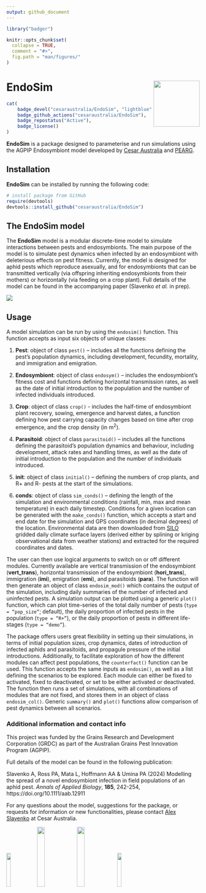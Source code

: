 ```yaml
---
output: github_document
---
```


<!-- README.md is generated from README.Rmd. Please edit that file -->

```r
library("badger")

knitr::opts_chunk$set(
  collapse = TRUE,
  comment = "#>",
  fig.path = "man/figures/"
)
```

# EndoSim <img src="man/figures/logo.png" align="right" alt="" width="120" />

```r
cat(
	badge_devel("cesaraustralia/EndoSim", "lightblue"),
	badge_github_actions("cesaraustralia/EndoSim"),
	badge_repostatus("Active"),
	badge_license()
)
```

**EndoSim** is a package designed to parameterise and run simulations using the AGPIP Endosymbiont model developed by [Cesar Australia](https://cesaraustralia.com/) and [PEARG](https://blogs.unimelb.edu.au/pearg/home/).

## Installation

**EndoSim** can be installed by running the following code:

```r
# install package from GitHub
require(devtools)
devtools::install_github("cesaraustralia/EndoSim")
```

## The EndoSim model

The **EndoSim** model is a modular discrete-time model to simulate interactions between pests and endosymbionts. The main purpose of the model is to simulate pest dynamics when infected by an endosymbiont with deleterious effects on pest fitness. Currently, the model is designed for aphid pests which reproduce asexually, and for endosymbionts that can be transmitted vertically (via offspring inheriting endosymbionts from their mothers) or horizontally (via feeding on a crop plant). Full details of the model can be found in the accompanying paper (Slavenko *et al.* in prep).

![](man/figures/model_structure.jpg)

## Usage

A model simulation can be run by using the `endosim()` function. This function accepts as input six objects of unique classes:

1. **Pest**: object of class `pest()` – includes all the functions defining the pest’s population dynamics, including development, fecundity, mortality, and immigration and emigration.

2. **Endosymbiont**: object of class `endosym()` – includes the endosymbiont’s fitness cost and functions defining horizontal transmission rates, as well as the date of initial introduction to the population and the number of infected individuals introduced.

3. **Crop**: object of class `crop()` - includes the half-time of endosymbiont plant recovery, sowing, emergence and harvest dates, a function defining how pest carrying capacity changes based on time after crop emergence, and the crop density (in m^2^).

4. **Parasitoid**: object of class `parasitoid()` – includes all the functions defining the parasitoid’s population dynamics and behaviour, including development, attack rates and handling times, as well as the date of initial introduction to the population and the number of individuals introduced.

5. **init**: object of class `initial()` – defining the numbers of crop plants, and R+ and R- pests at the start of the simulations.

6. **conds**: object of class `sim_conds()` – defining the length of the simulation and environmental conditions (rainfall, min, max and mean temperature) in each daily timestep. Conditions for a given location can be generated with the `make_conds()` function, which accepts a start and end date for the simulation and GPS coordinates (in decimal degrees) of the location. Environmental data are then downloaded from [SILO](https://www.longpaddock.qld.gov.au/silo/) gridded daily climate surface layers (derived either by splining or kriging observational data from weather stations) and extracted for the required coordinates and dates.

The user can then use logical arguments to switch on or off different modules. Currently available are vertical transmission of the endosymbiont (**vert_trans**), horizontal transmission of the endosymbiont (**hori_trans**), immigration (**imi**), emigration (**emi**), and parasitoids (**para**). The function will then generate an object of class `endosim_mod()` which contains the output of the simulation, including daily summaries of the number of infected and uninfected pests. A simulation output can be plotted using a generic `plot()` function, which can plot time-series of the total daily number of pests (`type = “pop_size”`; default), the daily proportion of infected pests in the population (`type = “R+”`), or the daily proportion of pests in different life-stages (`type = “demo”`).

The package offers users great flexibility in setting up their simulations, in terms of initial population sizes, crop dynamics, dates of introduction of infected aphids and parasitoids, and propagule pressure of the initial introductions. Additionally, to facilitate exploration of how the different modules can affect pest populations, the `counterfact()` function can be used. This function accepts the same inputs as `endosim()`, as well as a list defining the scenarios to be explored. Each module can either be fixed to activated, fixed to deactivated, or set to be either activated or deactivated. The function then runs a set of simulations, with all combinations of modules that are not fixed, and stores them in an object of class `endosim_col()`. Generic `summary()` and `plot()` functions allow comparison of pest dynamics between all scenarios.

### Additional information and contact info

This project was funded by the Grains Research and Development Corporation (GRDC) as part of the Australian Grains Pest Innovation Program (AGPIP).

Full details of the model can be found in the following publication:

Slavenko A, Ross PA, Mata L, Hoffmann AA & Umina PA (2024) Modelling the spread of a novel endosymbiont infection in field populations of an aphid pest. *Annals of Applied Biology*, **185**, 242-254, https://doi.org/10.1111/aab.12911

For any questions about the model, suggestions for the package, or requests for information or new functionalities, please contact [Alex Slavenko](mailto:aslavenko@cesaraustralia.com?subject=EndoSim) at Cesar Australia.

<!-- logos: start --> 
![](man/figures/cesar.jpg){width=15%}
![](man/figures/pearg.jpg){width=20%}
![](man/figures/uom.jpg){width=20%}
![](man/figures/grdc.jpg){width=15%}
<!-- logos: start -->
